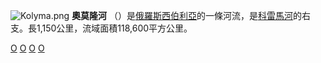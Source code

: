 {{Unreferenced|time=2017-07-10T18:50:20+00:00}}{{unreferenced|time=2010-10-23}}
{{noteTA
|1=zh-cn:科雷马; zh-hk:科雷馬; zh-tw:科力馬; 
}}
[[File:Kolyma.png|thumb]]
'''奧莫隆河''' （{{lang|ru|Омолон}}）是[[俄羅斯|俄羅斯]][[西伯利亞|西伯利亞]]的一條河流，是[[科雷馬河|科雷馬河]]的右支。長1,150公里，流域面積118,600平方公里。

{{楚科奇自治區河流及湖泊}}

[[Category:楚科奇自治區河流|O]]
[[Category:薩哈共和國河流|O]]
[[Category:馬加丹州河流|O]]
[[Category:俄羅斯河流|O]]


{{Russia-geo-stub}}